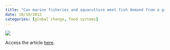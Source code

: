 ```yaml
---
title: "Can marine fisheries and aquaculture meet fish demand from a growing human population in a changing climate?"
date: 10/10/2012
categories: [global change, food systems]
---
```


![](merino-et-al2012.jpg)

Access the article [here](https://doi.org/10.1016/j.gloenvcha.2012.03.003).
